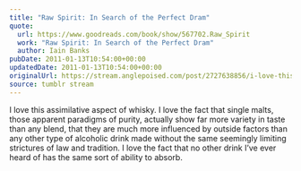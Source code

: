 ```yaml
---
title: "Raw Spirit: In Search of the Perfect Dram"
quote:
  url: https://www.goodreads.com/book/show/567702.Raw_Spirit
  work: "Raw Spirit: In Search of the Perfect Dram"
  author: Iain Banks
pubDate: 2011-01-13T10:54:00+00:00
updatedDate: 2011-01-13T10:54:00+00:00
originalUrl: https://stream.anglepoised.com/post/2727638856/i-love-this-assimilative-aspect-of-whisky-i-love
source: tumblr stream
---
```


I love this assimilative aspect of whisky. I love the fact that single malts, those apparent paradigms of purity, actually show far more variety in taste than any blend, that they are much more influenced by outside factors than any other type of alcoholic drink made without the same seemingly limiting strictures of law and tradition. I love the fact that no other drink I’ve ever heard of has the same sort of ability to absorb.
